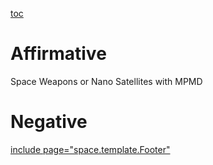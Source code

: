 [[toc]]
=Affirmative= 
Space Weapons or Nano Satellites with MPMD
=Negative= 

[[include page="space.template.Footer"]]